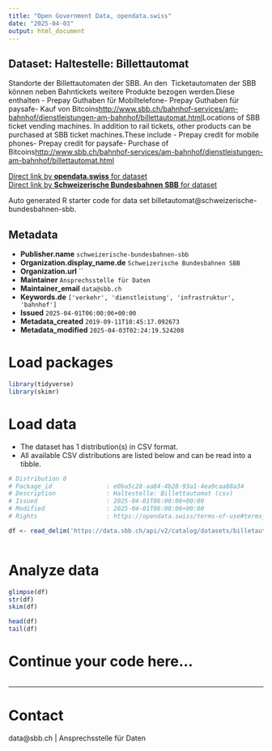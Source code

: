 ```yaml
---
title: "Open Government Data, opendata.swiss"
date: "2025-04-03"
output: html_document
---
```


## Dataset: Haltestelle: Billettautomat

Standorte der Billettautomaten der SBB. An den  Ticketautomaten der SBB können neben Bahntickets weitere Produkte bezogen werden.Diese enthalten - Prepay Guthaben für Mobiltelefone- Prepay Guthaben für paysafe- Kauf von Bitcoins[http://www.sbb.ch/bahnhof-services/am-bahnhof/dienstleistungen-am-bahnhof/billettautomat.html](http://www.sbb.ch/bahnhof-services/am-bahnhof/dienstleistungen-am-bahnhof/billettautomat.html)Locations of SBB ticket vending machines. In addition to rail tickets, other products can be purchased at SBB ticket machines.These include - Prepay credit for mobile phones- Prepay credit for paysafe- Purchase of Bitcoins[http://www.sbb.ch/bahnhof-services/am-bahnhof/dienstleistungen-am-bahnhof/billettautomat.html](http://www.sbb.ch/bahnhof-services/am-bahnhof/dienstleistungen-am-bahnhof/billettautomat.html)

[Direct link by **opendata.swiss** for dataset](https://opendata.swiss/de/dataset/haltestelle-billettautomat)<br>
[Direct link by **Schweizerische Bundesbahnen SBB** for dataset](https://data.sbb.ch/explore/dataset/billetautomat/)

Auto generated R starter code for data set billetautomat@schweizerische-bundesbahnen-sbb.

## Metadata

- **Publisher.name** `schweizerische-bundesbahnen-sbb`
- **Organization.display_name.de** `Schweizerische Bundesbahnen SBB`
- **Organization.url** ``
- **Maintainer** `Ansprechsstelle für Daten`
- **Maintainer_email** `data@sbb.ch`
- **Keywords.de** `['verkehr', 'dienstleistung', 'infrastruktur', 'bahnhof']`
- **Issued** `2025-04-01T06:00:06+00:00`
- **Metadata_created** `2019-09-11T10:45:17.092673`
- **Metadata_modified** `2025-04-03T02:24:19.524208`


# Load packages

```r

library(tidyverse)
library(skimr)

```

# Load data

-   The dataset has 1 distribution(s) in CSV format.
-   All available CSV distributions are listed below and can be read into a tibble.

```r

# Distribution 0
# Package_id               : e0ba5c28-aa84-4b28-93a1-4ea9caa88a34
# Description              : Haltestelle: Billettautomat (csv)
# Issued                   : 2025-04-01T06:00:06+00:00
# Modified                 : 2025-04-01T06:00:06+00:00
# Rights                   : https://opendata.swiss/terms-of-use#terms_by

df <- read_delim('https://data.sbb.ch/api/v2/catalog/datasets/billetautomat/exports/csv?use_labels=true')



```

# Analyze data

```r

glimpse(df)
str(df)
skim(df)

head(df)
tail(df)

```

# Continue your code here...

```r

```

------------------------------------------------------------------------

# Contact

data@sbb.ch | Ansprechsstelle für Daten
